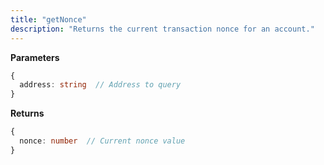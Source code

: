 ```yaml
---
title: "getNonce"
description: "Returns the current transaction nonce for an account."
---
```


**Parameters**
```typescript
{
  address: string  // Address to query
}
```

**Returns**
```typescript
{
  nonce: number  // Current nonce value
}
```


